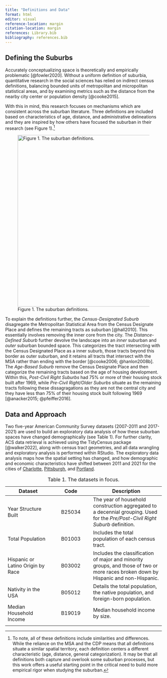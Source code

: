 ```yaml
---
title: "Definitions and Data"
format: html
editor: visual
reference-location: margin
citation-location: margin
references: Library.bib
bibliography: references.bib
---
```


## Defining the Suburbs

Accurately conceptualizing space is theoretically and empirically problematic [@fowler2020]. Without a uniform definition of suburbia, quantitative research in the social sciences has relied on indirect census definitions, balancing bounded units of metropolitan and micropolitan statistical areas, and by examining metrics such as the distance from the nearby city center or population density [@cooke2015].

With this in mind, this research focuses on mechanisms which are consistent across the suburban literature. Three definitions are included based on characteristics of age, distance, and administrative delineations and they are inspired by how others have focused the suburban in their research (see Figure 1).[^1]

[^1]: To note, all of these definitions include similarities and differences. While the reliance on the MSA and the CDP means that all definitions situate a similar spatial territory, each definition centers a different characteristic (age, distance, general categorization). It may be that all definitions both capture and overlook some suburban processes, but this work offers a useful starting point in the critical need to build more empirical rigor when studying the suburban.

![Figure 1. The suburban definitions.](Images/Definitions%20Graphic.png){width="550"}

To explain the definitions further, the *Census-Designated Suburb* disagregate the Metropolitan Statistical Area from the Census Designate Place and defines the remaining tracts as suburban [@hall2010]. This essentially involves removing the inner core from the city. The *Distance-Defined Suburb* further devolve the landscape into an *inner* suburban and *outer* suburban bounded space. This categorizes the tract intersecting with the Census Designated Place as a inner suburb, those tracts beyond this border as outer suburban, and it retains all tracts that intersect with the MSA rather than ending with the border [@cooke2006; @hanlon2008b]. The *Age-Based Suburb* remove the Census Designate Place and then categorize the remaining tracts based on the age of housing development. Within this, *Post-Civil Right Suburbs* had 75% or more of their housing stock built after 1969, while *Pre-Civil Right/Older Suburbs* situate as the remaining tracts following these dissagragations as they are not the central city and they have less than 75% of their housing stock built following 1969 [@anacker2015; @pfeiffer2016].

## Data and Approach

Two five-year American Community Survey datasets (2007-2011 and 2017-2021) are used to build an exploratory data analysis of how these suburban spaces have changed demographically (see Table 1). For further clarity, ACS data retrieval is achieved using the TidyCensus package [@walker2022], along with census tract geometries, and all data wrangling and exploratory analysis is performed within RStudio. The exploratory data analysis maps how the spatial setting has changed, and how demographic and economic characteristics have shifted between 2011 and 2021 for the cities of [Charlotte](https://billysouthern.github.io/defining-the-suburbs/locations.html), [Pittsburgh](https://billysouthern.github.io/defining-the-suburbs/results.html), and [Portland](https://billysouthern.github.io/defining-the-suburbs/Portland.html).

| **Dataset**                       | **Code** | **Description**                                                                                                                    |
|---------------------|:----------------:|---------------------------------|
| Year Structure Built              |  B25034  | The year of household construction aggregated to a decennial grouping. Used for the *Pre/Post-Civil Right Suburb* definition.      |
| Total Population                  |  B01003  | Includes the total population of each census tract.                                                                                |
| Hispanic or Latino Origin by Race |  B03002  | Includes the classification of major and minority groups, and those of two or more races broken down by Hispanic and non-Hispanic. |
| Nativity in the USA               |  B05012  | Details the total population, the native population, and foreign-born population.                                                  |
| Median Household Income           |  B19019  | Median household income by size.                                                                                                   |
|                                   |          |                                                                                                                                    |

: Table 1. The datasets in focus.
